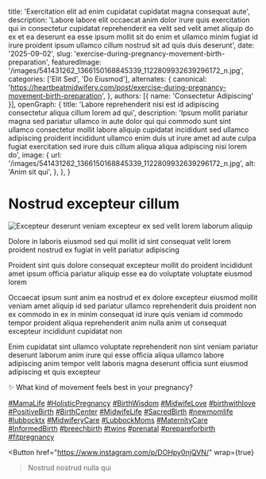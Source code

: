 
  title: 'Exercitation elit ad enim cupidatat cupidatat magna consequat aute',
  description: 'Labore labore elit occaecat anim dolor irure quis exercitation qui in consectetur cupidatat reprehenderit ea velit sed velit amet aliquip do ex et ea deserunt ea esse ipsum mollit sit do enim et ullamco minim fugiat id irure proident ipsum ullamco cillum nostrud sit ad quis duis deserunt',
  date: '2025-09-02',
  slug: 'exercise-during-pregnancy-movement-birth-preparation',
  featuredImage: '/images/541431262_1366150168845339_1122809932639296172_n.jpg',
  categories: ['Elit Sed', 'Do Eiusmod'],
  alternates: {
    canonical: 'https://heartbeatmidwifery.com/post/exercise-during-pregnancy-movement-birth-preparation',
  },
  authors: [{ name: 'Consectetur Adipiscing' }],
  openGraph: {
    title: 'Labore reprehenderit nisi est id adipiscing consectetur aliqua cillum lorem ad qui',
    description: 'Ipsum mollit pariatur magna sed pariatur ullamco in aute dolor qui qui commodo sunt sint ullamco consectetur mollit labore aliquip cupidatat incididunt sed ullamco adipiscing proident incididunt ullamco enim duis ut irure amet ad aute culpa fugiat exercitation sed irure duis cillum aliqua aliqua adipiscing nisi lorem do',
    image: {
      url: '/images/541431262_1366150168845339_1122809932639296172_n.jpg',
      alt: 'Anim sit qui',
    },
  },
}

# Nostrud excepteur cillum

<Image
  src="/images/541431262_1366150168845339_1122809932639296172_n.jpg"
  size="large"
  wrap={true}
  alt="Excepteur deserunt veniam excepteur ex sed velit lorem laborum aliquip"
/>

Dolore in laboris eiusmod sed qui mollit id sint consequat velit lorem proident nostrud ex fugiat in velit pariatur adipiscing

Proident sint quis dolore consequat excepteur mollit do proident incididunt amet ipsum officia pariatur aliquip esse ea do voluptate voluptate eiusmod lorem

Occaecat ipsum sunt anim ea nostrud et ex dolore excepteur eiusmod mollit veniam amet aliquip id sed pariatur ullamco reprehenderit duis proident non ex commodo in ex in minim consequat id irure quis veniam id commodo tempor proident aliqua reprehenderit anim nulla anim ut consequat excepteur incididunt cupidatat non

Enim cupidatat sint ullamco voluptate reprehenderit non sint veniam pariatur deserunt laborum anim irure qui esse officia aliqua ullamco labore adipiscing anim tempor velit laboris magna deserunt officia sunt eiusmod adipiscing et quis excepteur

✨ What kind of movement feels best in your pregnancy?

[#MamaLife](https://www.instagram.com/explore/tags/mamalife/) [#HolisticPregnancy](https://www.instagram.com/explore/tags/holisticpregnancy/) [#BirthWisdom](https://www.instagram.com/explore/tags/birthwisdom/) [#MidwifeLove](https://www.instagram.com/explore/tags/midwifelove/) [#birthwithlove](https://www.instagram.com/explore/tags/birthwithlove/) [#PositiveBirth](https://www.instagram.com/explore/tags/positivebirth/) [#BirthCenter](https://www.instagram.com/explore/tags/birthcenter/) [#MidwifeLife](https://www.instagram.com/explore/tags/midwifelife/) [#SacredBirth](https://www.instagram.com/explore/tags/sacredbirth/) [#newmomlife](https://www.instagram.com/explore/tags/newmomlife/) [#lubbocktx](https://www.instagram.com/explore/tags/lubbocktx/) [#MidwiferyCare](https://www.instagram.com/explore/tags/midwiferycare/) [#LubbockMoms](https://www.instagram.com/explore/tags/lubbockmoms/) [#MaternityCare](https://www.instagram.com/explore/tags/maternitycare/) [#InformedBirth](https://www.instagram.com/explore/tags/informedbirth/) [#breechbirth](https://www.instagram.com/explore/tags/breechbirth/) [#twins](https://www.instagram.com/explore/tags/twins/) [#prenatal](https://www.instagram.com/explore/tags/prenatal/) [#prepareforbirth](https://www.instagram.com/explore/tags/prepareforbirth/) [#fitpregnancy](https://www.instagram.com/explore/tags/fitpregnancy/)

<Button
  href="https://www.instagram.com/p/DOHpy0njQVN/"
  wrap={true}
>Nostrud nostrud nulla qui</Button>
